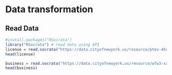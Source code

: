 # Data transformation

## Read Data
```r
#install.packages("RSocrata")
library("RSocrata") # read data using API
license = read.socrata("https://data.cityofnewyork.us/resource/ptev-4hud.json?$where=start_date between '2020-01-01' and '2021-05-01' and city='NEW YORK'")
head(license)
```



```r
business = read.socrata("https://data.cityofnewyork.us/resource/w7w3-xahh.json?$where=lic_expir_dd between '2020-01-01' and '2021-05-01' and address_state='NY' and license_status='Active'")
head(business)
```